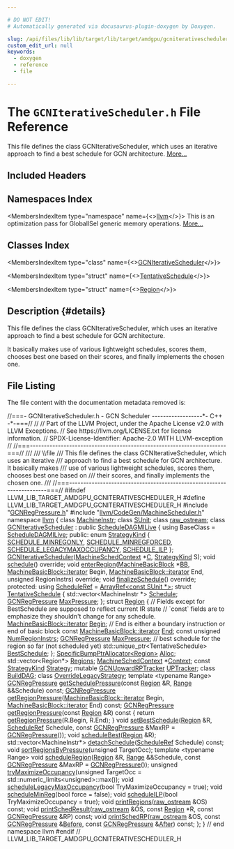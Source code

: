 ```yaml
---

# DO NOT EDIT!
# Automatically generated via docusaurus-plugin-doxygen by Doxygen.

slug: /api/files/lib/lib/target/lib/target/amdgpu/gcniterativescheduler-h
custom_edit_url: null
keywords:
  - doxygen
  - reference
  - file

---
```





# The `GCNIterativeScheduler.h` File Reference

<DoxygenPage pluginConfig={pluginConfig}>

This file defines the class GCNIterativeScheduler, which uses an iterative approach to find a best schedule for GCN architecture. <a href="#details">More...</a>

## Included Headers

<IncludesList>
<IncludesListItem
  filePath="GCNRegPressure.h"
  permalink="/docs/api/files/lib/lib/target/lib/target/amdgpu/gcnregpressure-h"
  isLocal="true" />
<IncludesListItem
  filePath="llvm/CodeGen/MachineScheduler.h"
  permalink="/docs/api/files/include/include/llvm/include/llvm/codegen/machinescheduler-h"
  isLocal="true" />
</IncludesList>

## Namespaces Index

<MembersIndex>

<MembersIndexItem
  type="namespace"
  name={<><a href="/docs/api/namespaces/llvm">llvm</a></>}>
This is an optimization pass for GlobalISel generic memory operations. <a href="/docs/api/namespaces/llvm/#details">More...</a>
</MembersIndexItem>

</MembersIndex>

## Classes Index

<MembersIndex>

<MembersIndexItem
  type="class"
  name={<><a href="/docs/api/classes/llvm/gcniterativescheduler">GCNIterativeScheduler</a></>}>
</MembersIndexItem>

<MembersIndexItem
  type="struct"
  name={<><a href="/docs/api/structs/llvm/gcniterativescheduler/tentativeschedule">TentativeSchedule</a></>}>
</MembersIndexItem>

<MembersIndexItem
  type="struct"
  name={<><a href="/docs/api/structs/llvm/gcniterativescheduler/region">Region</a></>}>
</MembersIndexItem>

</MembersIndex>

## Description {#details}

This file defines the class GCNIterativeScheduler, which uses an iterative approach to find a best schedule for GCN architecture.

It basically makes use of various lightweight schedules, scores them, chooses best one based on their scores, and finally implements the chosen one.

## File Listing

The file content with the documentation metadata removed is:

<ProgramListing>

<Link id="l00001" /><CodeLine lineNumber="1"><Highlight kind="comment">//===- GCNIterativeScheduler.h - GCN Scheduler ------------------&#42;- C++ -&#42;-===//</Highlight><Highlight kind="normal"></Highlight></CodeLine>
<Link id="l00002" /><CodeLine lineNumber="2"><Highlight kind="normal"></Highlight><Highlight kind="comment">//</Highlight><Highlight kind="normal"></Highlight></CodeLine>
<Link id="l00003" /><CodeLine lineNumber="3"><Highlight kind="normal"></Highlight><Highlight kind="comment">// Part of the LLVM Project, under the Apache License v2.0 with LLVM Exceptions.</Highlight><Highlight kind="normal"></Highlight></CodeLine>
<Link id="l00004" /><CodeLine lineNumber="4"><Highlight kind="normal"></Highlight><Highlight kind="comment">// See https://llvm.org/LICENSE.txt for license information.</Highlight><Highlight kind="normal"></Highlight></CodeLine>
<Link id="l00005" /><CodeLine lineNumber="5"><Highlight kind="normal"></Highlight><Highlight kind="comment">// SPDX-License-Identifier: Apache-2.0 WITH LLVM-exception</Highlight><Highlight kind="normal"></Highlight></CodeLine>
<Link id="l00006" /><CodeLine lineNumber="6"><Highlight kind="normal"></Highlight><Highlight kind="comment">//</Highlight><Highlight kind="normal"></Highlight></CodeLine>
<Link id="l00007" /><CodeLine lineNumber="7"><Highlight kind="normal"></Highlight><Highlight kind="comment">//===----------------------------------------------------------------------===//</Highlight><Highlight kind="comment"></Highlight></CodeLine>
<Link id="l00008" /><CodeLine lineNumber="8"><Highlight kind="comment">///</Highlight></CodeLine>
<Link id="l00009" /><CodeLine lineNumber="9"><Highlight kind="comment">/// \\file</Highlight></CodeLine>
<Link id="l00010" /><CodeLine lineNumber="10"><Highlight kind="comment">/// This file defines the class GCNIterativeScheduler, which uses an iterative</Highlight></CodeLine>
<Link id="l00011" /><CodeLine lineNumber="11"><Highlight kind="comment">/// approach to find a best schedule for GCN architecture. It basically makes</Highlight></CodeLine>
<Link id="l00012" /><CodeLine lineNumber="12"><Highlight kind="comment">/// use of various lightweight schedules, scores them, chooses best one based on</Highlight></CodeLine>
<Link id="l00013" /><CodeLine lineNumber="13"><Highlight kind="comment">/// their scores, and finally implements the chosen one.</Highlight></CodeLine>
<Link id="l00014" /><CodeLine lineNumber="14"><Highlight kind="comment">///</Highlight><Highlight kind="normal"></Highlight></CodeLine>
<Link id="l00015" /><CodeLine lineNumber="15"><Highlight kind="normal"></Highlight><Highlight kind="comment">//===----------------------------------------------------------------------===//</Highlight><Highlight kind="normal"></Highlight></CodeLine>
<Link id="l00016" /><CodeLine lineNumber="16"><Highlight kind="normal"></Highlight></CodeLine>
<Link id="l00017" /><CodeLine lineNumber="17"><Highlight kind="normal"></Highlight><Highlight kind="preprocessor">#ifndef LLVM&#95;LIB&#95;TARGET&#95;AMDGPU&#95;GCNITERATIVESCHEDULER&#95;H</Highlight><Highlight kind="normal"></Highlight></CodeLine>
<Link id="l00018" /><CodeLine lineNumber="18"><Highlight kind="normal"></Highlight><Highlight kind="preprocessor">#define LLVM&#95;LIB&#95;TARGET&#95;AMDGPU&#95;GCNITERATIVESCHEDULER&#95;H</Highlight><Highlight kind="normal"></Highlight></CodeLine>
<Link id="l00019" /><CodeLine lineNumber="19"><Highlight kind="normal"></Highlight></CodeLine>
<Link id="l00020" /><CodeLine lineNumber="20"><Highlight kind="normal"></Highlight><Highlight kind="preprocessor">#include &quot;<a href="/docs/api/files/lib/lib/target/lib/target/amdgpu/gcnregpressure-h">GCNRegPressure.h</a>&quot;</Highlight><Highlight kind="normal"></Highlight></CodeLine>
<Link id="l00021" /><CodeLine lineNumber="21"><Highlight kind="normal"></Highlight><Highlight kind="preprocessor">#include &quot;<a href="/docs/api/files/include/include/llvm/include/llvm/codegen/machinescheduler-h">llvm/CodeGen/MachineScheduler.h</a>&quot;</Highlight><Highlight kind="normal"></Highlight></CodeLine>
<Link id="l00022" /><CodeLine lineNumber="22"><Highlight kind="normal"></Highlight></CodeLine>
<Link id="l00023" /><CodeLine lineNumber="23"><Highlight kind="normal"></Highlight><Highlight kind="keyword">namespace </Highlight><Highlight kind="normal"><a href="/docs/api/namespaces/llvm">llvm</a> &#123;</Highlight></CodeLine>
<Link id="l00024" /><CodeLine lineNumber="24"><Highlight kind="normal"></Highlight></CodeLine>
<Link id="l00025" /><CodeLine lineNumber="25"><Highlight kind="normal"></Highlight><Highlight kind="keyword">class </Highlight><Highlight kind="normal"><a href="/docs/api/classes/llvm/machineinstr">MachineInstr</a>;</Highlight></CodeLine>
<Link id="l00026" /><CodeLine lineNumber="26"><Highlight kind="normal"></Highlight><Highlight kind="keyword">class </Highlight><Highlight kind="normal"><a href="/docs/api/classes/llvm/sunit">SUnit</a>;</Highlight></CodeLine>
<Link id="l00027" /><CodeLine lineNumber="27"><Highlight kind="normal"></Highlight><Highlight kind="keyword">class </Highlight><Highlight kind="normal"><a href="/docs/api/classes/llvm/raw-ostream">raw&#95;ostream</a>;</Highlight></CodeLine>
<Link id="l00028" /><CodeLine lineNumber="28"><Highlight kind="normal"></Highlight></CodeLine>
<Link id="l00029" /><CodeLine lineNumber="29" lineLink="/docs/api/classes/llvm/gcniterativescheduler"><Highlight kind="normal"></Highlight><Highlight kind="keyword">class </Highlight><Highlight kind="normal"><a href="/docs/api/classes/llvm/gcniterativescheduler/#a6ca77a3ca62633e1f7f4ed2ff3be6d81">GCNIterativeScheduler</a> : </Highlight><Highlight kind="keyword">public</Highlight><Highlight kind="normal"> <a href="/docs/api/classes/llvm/scheduledagmilive/#a67da2c9a62e43ae7b66bc5ca91f55a05">ScheduleDAGMILive</a> &#123;</Highlight></CodeLine>
<Link id="l00030" /><CodeLine lineNumber="30"><Highlight kind="normal">  </Highlight><Highlight kind="keyword">using </Highlight><Highlight kind="normal">BaseClass = <a href="/docs/api/classes/llvm/scheduledagmilive/#a67da2c9a62e43ae7b66bc5ca91f55a05">ScheduleDAGMILive</a>;</Highlight></CodeLine>
<Link id="l00031" /><CodeLine lineNumber="31"><Highlight kind="normal"></Highlight></CodeLine>
<Link id="l00032" /><CodeLine lineNumber="32"><Highlight kind="normal"></Highlight><Highlight kind="keyword">public</Highlight><Highlight kind="normal">:</Highlight></CodeLine>
<Link id="l00033" /><CodeLine lineNumber="33" lineLink="/docs/api/classes/llvm/gcniterativescheduler/#a8f50e93e5644e2551f440ae6efd60014"><Highlight kind="normal">  </Highlight><Highlight kind="keyword">enum</Highlight><Highlight kind="normal"> <a href="/docs/api/classes/llvm/gcniterativescheduler/#a8f50e93e5644e2551f440ae6efd60014">StrategyKind</a> &#123;</Highlight></CodeLine>
<Link id="l00034" /><CodeLine lineNumber="34" lineLink="/docs/api/classes/llvm/gcniterativescheduler/#a8f50e93e5644e2551f440ae6efd60014adfb47441ee2e798bb69902c033beecfc"><Highlight kind="normal">    <a href="/docs/api/classes/llvm/gcniterativescheduler/#a8f50e93e5644e2551f440ae6efd60014adfb47441ee2e798bb69902c033beecfc">SCHEDULE&#95;MINREGONLY</a>,</Highlight></CodeLine>
<Link id="l00035" /><CodeLine lineNumber="35" lineLink="/docs/api/classes/llvm/gcniterativescheduler/#a8f50e93e5644e2551f440ae6efd60014a22b41edb7c96fd84528ddc72ab613c99"><Highlight kind="normal">    <a href="/docs/api/classes/llvm/gcniterativescheduler/#a8f50e93e5644e2551f440ae6efd60014a22b41edb7c96fd84528ddc72ab613c99">SCHEDULE&#95;MINREGFORCED</a>,</Highlight></CodeLine>
<Link id="l00036" /><CodeLine lineNumber="36" lineLink="/docs/api/classes/llvm/gcniterativescheduler/#a8f50e93e5644e2551f440ae6efd60014a8052712f5608a83be17855aa8f395caa"><Highlight kind="normal">    <a href="/docs/api/classes/llvm/gcniterativescheduler/#a8f50e93e5644e2551f440ae6efd60014a8052712f5608a83be17855aa8f395caa">SCHEDULE&#95;LEGACYMAXOCCUPANCY</a>,</Highlight></CodeLine>
<Link id="l00037" /><CodeLine lineNumber="37" lineLink="/docs/api/classes/llvm/gcniterativescheduler/#a8f50e93e5644e2551f440ae6efd60014a7c8395842f648353057eff8923dfcc3c"><Highlight kind="normal">    <a href="/docs/api/classes/llvm/gcniterativescheduler/#a8f50e93e5644e2551f440ae6efd60014a7c8395842f648353057eff8923dfcc3c">SCHEDULE&#95;ILP</a></Highlight></CodeLine>
<Link id="l00038" /><CodeLine lineNumber="38"><Highlight kind="normal">  &#125;;</Highlight></CodeLine>
<Link id="l00039" /><CodeLine lineNumber="39"><Highlight kind="normal"></Highlight></CodeLine>
<Link id="l00040" /><CodeLine lineNumber="40"><Highlight kind="normal">  <a href="/docs/api/classes/llvm/gcniterativescheduler/#a6ca77a3ca62633e1f7f4ed2ff3be6d81">GCNIterativeScheduler</a>(<a href="/docs/api/structs/llvm/machineschedcontext">MachineSchedContext</a> &#42;<a href="/docs/api/namespaces/llvm/callingconv/#ac6aa1387c4375260e2468eb5a77fdb4cafd841a49aec1539bc88abc8ff9e170fb">C</a>,</Highlight></CodeLine>
<Link id="l00041" /><CodeLine lineNumber="41"><Highlight kind="normal">                        <a href="/docs/api/classes/llvm/gcniterativescheduler/#a8f50e93e5644e2551f440ae6efd60014">StrategyKind</a> S);</Highlight></CodeLine>
<Link id="l00042" /><CodeLine lineNumber="42"><Highlight kind="normal"></Highlight></CodeLine>
<Link id="l00043" /><CodeLine lineNumber="43"><Highlight kind="normal">  </Highlight><Highlight kind="keywordtype">void</Highlight><Highlight kind="normal"> <a href="/docs/api/classes/llvm/gcniterativescheduler/#ab201710a9597b0df54c12a848d4804d9">schedule</a>() </Highlight><Highlight kind="keyword">override</Highlight><Highlight kind="normal">;</Highlight></CodeLine>
<Link id="l00044" /><CodeLine lineNumber="44"><Highlight kind="normal"></Highlight></CodeLine>
<Link id="l00045" /><CodeLine lineNumber="45"><Highlight kind="normal">  </Highlight><Highlight kind="keywordtype">void</Highlight><Highlight kind="normal"> <a href="/docs/api/classes/llvm/gcniterativescheduler/#a0fdf731113f2b02fd779a07e4d433717">enterRegion</a>(<a href="/docs/api/classes/llvm/machinebasicblock">MachineBasicBlock</a> &#42;<a href="/docs/api/classes/llvm/scheduledaginstrs/#a254403f7804208ade3cb68086201cb7a">BB</a>,</Highlight></CodeLine>
<Link id="l00046" /><CodeLine lineNumber="46"><Highlight kind="normal">                   <a href="/docs/api/classes/llvm/machinebasicblock/#ae34c996b58df9b9ce6695a0c8b70c533">MachineBasicBlock::iterator</a> Begin,</Highlight></CodeLine>
<Link id="l00047" /><CodeLine lineNumber="47"><Highlight kind="normal">                   <a href="/docs/api/classes/llvm/machinebasicblock/#ae34c996b58df9b9ce6695a0c8b70c533">MachineBasicBlock::iterator</a> End,</Highlight></CodeLine>
<Link id="l00048" /><CodeLine lineNumber="48"><Highlight kind="normal">                   </Highlight><Highlight kind="keywordtype">unsigned</Highlight><Highlight kind="normal"> RegionInstrs) </Highlight><Highlight kind="keyword">override</Highlight><Highlight kind="normal">;</Highlight></CodeLine>
<Link id="l00049" /><CodeLine lineNumber="49"><Highlight kind="normal"></Highlight></CodeLine>
<Link id="l00050" /><CodeLine lineNumber="50"><Highlight kind="normal">  </Highlight><Highlight kind="keywordtype">void</Highlight><Highlight kind="normal"> <a href="/docs/api/classes/llvm/gcniterativescheduler/#a9d0ff8af24f7c66a107ce5695a1149dd">finalizeSchedule</a>() </Highlight><Highlight kind="keyword">override</Highlight><Highlight kind="normal">;</Highlight></CodeLine>
<Link id="l00051" /><CodeLine lineNumber="51"><Highlight kind="normal"></Highlight></CodeLine>
<Link id="l00052" /><CodeLine lineNumber="52"><Highlight kind="normal"></Highlight><Highlight kind="keyword">protected</Highlight><Highlight kind="normal">:</Highlight></CodeLine>
<Link id="l00053" /><CodeLine lineNumber="53" lineLink="/docs/api/classes/llvm/gcniterativescheduler/#abec99f440ac68fa7bf59a142fa6e8c7d"><Highlight kind="normal">  </Highlight><Highlight kind="keyword">using </Highlight><Highlight kind="normal"><a href="/docs/api/classes/llvm/gcniterativescheduler/#abec99f440ac68fa7bf59a142fa6e8c7d">ScheduleRef</a> = <a href="/docs/api/classes/llvm/arrayref">ArrayRef&lt;const SUnit &#42;&gt;</a>;</Highlight></CodeLine>
<Link id="l00054" /><CodeLine lineNumber="54"><Highlight kind="normal"></Highlight></CodeLine>
<Link id="l00055" /><CodeLine lineNumber="55" lineLink="/docs/api/structs/llvm/gcniterativescheduler/tentativeschedule"><Highlight kind="normal">  </Highlight><Highlight kind="keyword">struct </Highlight><Highlight kind="normal"><a href="/docs/api/structs/llvm/gcniterativescheduler/tentativeschedule">TentativeSchedule</a> &#123;</Highlight></CodeLine>
<Link id="l00056" /><CodeLine lineNumber="56" lineLink="/docs/api/structs/llvm/gcniterativescheduler/tentativeschedule/#abe8223bd08650b75411d58576f7eb916"><Highlight kind="normal">    std::vector&lt;MachineInstr &#42;&gt; <a href="/docs/api/structs/llvm/gcniterativescheduler/tentativeschedule/#abe8223bd08650b75411d58576f7eb916">Schedule</a>;</Highlight></CodeLine>
<Link id="l00057" /><CodeLine lineNumber="57" lineLink="/docs/api/structs/llvm/gcniterativescheduler/tentativeschedule/#a7767f599f7aff0c2b5a23b7d4d9209db"><Highlight kind="normal">    <a href="/docs/api/structs/llvm/gcnregpressure">GCNRegPressure</a> <a href="/docs/api/structs/llvm/gcniterativescheduler/tentativeschedule/#a7767f599f7aff0c2b5a23b7d4d9209db">MaxPressure</a>;</Highlight></CodeLine>
<Link id="l00058" /><CodeLine lineNumber="58"><Highlight kind="normal">  &#125;;</Highlight></CodeLine>
<Link id="l00059" /><CodeLine lineNumber="59"><Highlight kind="normal"></Highlight></CodeLine>
<Link id="l00060" /><CodeLine lineNumber="60" lineLink="/docs/api/structs/llvm/gcniterativescheduler/region"><Highlight kind="normal">  </Highlight><Highlight kind="keyword">struct </Highlight><Highlight kind="normal"><a href="/docs/api/structs/llvm/gcniterativescheduler/region">Region</a> &#123;</Highlight></CodeLine>
<Link id="l00061" /><CodeLine lineNumber="61"><Highlight kind="normal">    </Highlight><Highlight kind="comment">// Fields except for BestSchedule are supposed to reflect current IR state</Highlight><Highlight kind="normal"></Highlight></CodeLine>
<Link id="l00062" /><CodeLine lineNumber="62"><Highlight kind="normal">    </Highlight><Highlight kind="comment">// &#96;const&#96; fields are to emphasize they shouldn&#39;t change for any schedule.</Highlight><Highlight kind="normal"></Highlight></CodeLine>
<Link id="l00063" /><CodeLine lineNumber="63" lineLink="/docs/api/structs/llvm/gcniterativescheduler/region/#ae86a05ed53bde897be7f76987d583c77"><Highlight kind="normal">    <a href="/docs/api/classes/llvm/machinebasicblock/#ae34c996b58df9b9ce6695a0c8b70c533">MachineBasicBlock::iterator</a> <a href="/docs/api/structs/llvm/gcniterativescheduler/region/#ae86a05ed53bde897be7f76987d583c77">Begin</a>;</Highlight></CodeLine>
<Link id="l00064" /><CodeLine lineNumber="64"><Highlight kind="normal">    </Highlight><Highlight kind="comment">// End is either a boundary instruction or end of basic block</Highlight><Highlight kind="normal"></Highlight></CodeLine>
<Link id="l00065" /><CodeLine lineNumber="65" lineLink="/docs/api/structs/llvm/gcniterativescheduler/region/#a82aa71dceae76b8d272df60ec5d672ec"><Highlight kind="normal">    </Highlight><Highlight kind="keyword">const</Highlight><Highlight kind="normal"> <a href="/docs/api/classes/llvm/machinebasicblock/#ae34c996b58df9b9ce6695a0c8b70c533">MachineBasicBlock::iterator</a> <a href="/docs/api/structs/llvm/gcniterativescheduler/region/#a82aa71dceae76b8d272df60ec5d672ec">End</a>;</Highlight></CodeLine>
<Link id="l00066" /><CodeLine lineNumber="66" lineLink="/docs/api/structs/llvm/gcniterativescheduler/region/#a77defccc871bb0d13674b452da8c1c96"><Highlight kind="normal">    </Highlight><Highlight kind="keyword">const</Highlight><Highlight kind="normal"> </Highlight><Highlight kind="keywordtype">unsigned</Highlight><Highlight kind="normal"> <a href="/docs/api/structs/llvm/gcniterativescheduler/region/#a77defccc871bb0d13674b452da8c1c96">NumRegionInstrs</a>;</Highlight></CodeLine>
<Link id="l00067" /><CodeLine lineNumber="67" lineLink="/docs/api/structs/llvm/gcniterativescheduler/region/#a8b3a361ed51a19f59699dbdf5534a043"><Highlight kind="normal">    <a href="/docs/api/structs/llvm/gcnregpressure">GCNRegPressure</a> <a href="/docs/api/structs/llvm/gcniterativescheduler/region/#a8b3a361ed51a19f59699dbdf5534a043">MaxPressure</a>;</Highlight></CodeLine>
<Link id="l00068" /><CodeLine lineNumber="68"><Highlight kind="normal"></Highlight></CodeLine>
<Link id="l00069" /><CodeLine lineNumber="69"><Highlight kind="normal">    </Highlight><Highlight kind="comment">// best schedule for the region so far (not scheduled yet)</Highlight><Highlight kind="normal"></Highlight></CodeLine>
<Link id="l00070" /><CodeLine lineNumber="70" lineLink="/docs/api/structs/llvm/gcniterativescheduler/region/#ab1bcdd8d3c29f1e1fe6c6816df699a34"><Highlight kind="normal">    std::unique&#95;ptr&lt;TentativeSchedule&gt; <a href="/docs/api/structs/llvm/gcniterativescheduler/region/#ab1bcdd8d3c29f1e1fe6c6816df699a34">BestSchedule</a>;</Highlight></CodeLine>
<Link id="l00071" /><CodeLine lineNumber="71"><Highlight kind="normal">  &#125;;</Highlight></CodeLine>
<Link id="l00072" /><CodeLine lineNumber="72"><Highlight kind="normal"></Highlight></CodeLine>
<Link id="l00073" /><CodeLine lineNumber="73" lineLink="/docs/api/classes/llvm/gcniterativescheduler/#a06dac9854e08794893d4ee5238929c21"><Highlight kind="normal">  <a href="/docs/api/classes/llvm/specificbumpptrallocator">SpecificBumpPtrAllocator&lt;Region&gt;</a> <a href="/docs/api/classes/llvm/gcniterativescheduler/#a06dac9854e08794893d4ee5238929c21">Alloc</a>;</Highlight></CodeLine>
<Link id="l00074" /><CodeLine lineNumber="74" lineLink="/docs/api/classes/llvm/gcniterativescheduler/#a2a420cc28ee66403c57d35de57e0d5b6"><Highlight kind="normal">  std::vector&lt;Region&#42;&gt; <a href="/docs/api/classes/llvm/gcniterativescheduler/#a2a420cc28ee66403c57d35de57e0d5b6">Regions</a>;</Highlight></CodeLine>
<Link id="l00075" /><CodeLine lineNumber="75"><Highlight kind="normal"></Highlight></CodeLine>
<Link id="l00076" /><CodeLine lineNumber="76" lineLink="/docs/api/classes/llvm/gcniterativescheduler/#a5c1486e176ff1b7209c9647bb7b2ff0d"><Highlight kind="normal">  <a href="/docs/api/structs/llvm/machineschedcontext">MachineSchedContext</a> &#42;<a href="/docs/api/classes/llvm/gcniterativescheduler/#a5c1486e176ff1b7209c9647bb7b2ff0d">Context</a>;</Highlight></CodeLine>
<Link id="l00077" /><CodeLine lineNumber="77" lineLink="/docs/api/classes/llvm/gcniterativescheduler/#adee265df6741b5fdd6f8729d32853ad7"><Highlight kind="normal">  </Highlight><Highlight kind="keyword">const</Highlight><Highlight kind="normal"> <a href="/docs/api/classes/llvm/gcniterativescheduler/#a8f50e93e5644e2551f440ae6efd60014">StrategyKind</a> <a href="/docs/api/classes/llvm/gcniterativescheduler/#adee265df6741b5fdd6f8729d32853ad7">Strategy</a>;</Highlight></CodeLine>
<Link id="l00078" /><CodeLine lineNumber="78" lineLink="/docs/api/classes/llvm/gcniterativescheduler/#a4b98b84a6cc834ba657c411f1ae53d10"><Highlight kind="normal">  </Highlight><Highlight kind="keyword">mutable</Highlight><Highlight kind="normal"> <a href="/docs/api/classes/llvm/gcnupwardrptracker">GCNUpwardRPTracker</a> <a href="/docs/api/classes/llvm/gcniterativescheduler/#a4b98b84a6cc834ba657c411f1ae53d10">UPTracker</a>;</Highlight></CodeLine>
<Link id="l00079" /><CodeLine lineNumber="79"><Highlight kind="normal"></Highlight></CodeLine>
<Link id="l00080" /><CodeLine lineNumber="80"><Highlight kind="normal">  </Highlight><Highlight kind="keyword">class </Highlight><Highlight kind="normal"><a href="/docs/api/classes/gcniterativescheduler/builddag">BuildDAG</a>;</Highlight></CodeLine>
<Link id="l00081" /><CodeLine lineNumber="81"><Highlight kind="normal">  </Highlight><Highlight kind="keyword">class </Highlight><Highlight kind="normal"><a href="/docs/api/classes/gcniterativescheduler/overridelegacystrategy">OverrideLegacyStrategy</a>;</Highlight></CodeLine>
<Link id="l00082" /><CodeLine lineNumber="82"><Highlight kind="normal"></Highlight></CodeLine>
<Link id="l00083" /><CodeLine lineNumber="83"><Highlight kind="normal">  </Highlight><Highlight kind="keyword">template</Highlight><Highlight kind="normal"> &lt;</Highlight><Highlight kind="keyword">typename</Highlight><Highlight kind="normal"> Range&gt;</Highlight></CodeLine>
<Link id="l00084" /><CodeLine lineNumber="84"><Highlight kind="normal">  <a href="/docs/api/structs/llvm/gcnregpressure">GCNRegPressure</a> <a href="/docs/api/classes/llvm/gcniterativescheduler/#ab7703967e4547dc33bde51d360068021">getSchedulePressure</a>(</Highlight><Highlight kind="keyword">const</Highlight><Highlight kind="normal"> <a href="/docs/api/structs/llvm/gcniterativescheduler/region">Region</a> &amp;R,</Highlight></CodeLine>
<Link id="l00085" /><CodeLine lineNumber="85"><Highlight kind="normal">                                     <a href="/docs/api/files/lib/lib/target/lib/target/nvptx/nvvmintrrange-cpp/#a34bd74317e3f04bfc4318c2d1a470877">Range</a> &amp;&amp;Schedule) </Highlight><Highlight kind="keyword">const</Highlight><Highlight kind="normal">;</Highlight></CodeLine>
<Link id="l00086" /><CodeLine lineNumber="86"><Highlight kind="normal"></Highlight></CodeLine>
<Link id="l00087" /><CodeLine lineNumber="87"><Highlight kind="normal">  <a href="/docs/api/structs/llvm/gcnregpressure">GCNRegPressure</a> <a href="/docs/api/classes/llvm/gcniterativescheduler/#abeb32a2045204d56bbf623bec5da25b3">getRegionPressure</a>(<a href="/docs/api/classes/llvm/machinebasicblock/#ae34c996b58df9b9ce6695a0c8b70c533">MachineBasicBlock::iterator</a> Begin,</Highlight></CodeLine>
<Link id="l00088" /><CodeLine lineNumber="88"><Highlight kind="normal">                                   <a href="/docs/api/classes/llvm/machinebasicblock/#ae34c996b58df9b9ce6695a0c8b70c533">MachineBasicBlock::iterator</a> End) </Highlight><Highlight kind="keyword">const</Highlight><Highlight kind="normal">;</Highlight></CodeLine>
<Link id="l00089" /><CodeLine lineNumber="89"><Highlight kind="normal"></Highlight></CodeLine>
<Link id="l00090" /><CodeLine lineNumber="90" lineLink="/docs/api/classes/llvm/gcniterativescheduler/#ae026fc83e46ea2999953bd2b728ea4c7"><Highlight kind="normal">  <a href="/docs/api/structs/llvm/gcnregpressure">GCNRegPressure</a> <a href="/docs/api/classes/llvm/gcniterativescheduler/#ae026fc83e46ea2999953bd2b728ea4c7">getRegionPressure</a>(</Highlight><Highlight kind="keyword">const</Highlight><Highlight kind="normal"> <a href="/docs/api/structs/llvm/gcniterativescheduler/region">Region</a> &amp;R)</Highlight><Highlight kind="keyword"> const </Highlight><Highlight kind="normal">&#123;</Highlight></CodeLine>
<Link id="l00091" /><CodeLine lineNumber="91"><Highlight kind="normal">    </Highlight><Highlight kind="keywordflow">return</Highlight><Highlight kind="normal"> <a href="/docs/api/classes/llvm/gcniterativescheduler/#abeb32a2045204d56bbf623bec5da25b3">getRegionPressure</a>(R.Begin, R.End);</Highlight></CodeLine>
<Link id="l00092" /><CodeLine lineNumber="92"><Highlight kind="normal">  &#125;</Highlight></CodeLine>
<Link id="l00093" /><CodeLine lineNumber="93"><Highlight kind="normal"></Highlight></CodeLine>
<Link id="l00094" /><CodeLine lineNumber="94"><Highlight kind="normal">  </Highlight><Highlight kind="keywordtype">void</Highlight><Highlight kind="normal"> <a href="/docs/api/classes/llvm/gcniterativescheduler/#a8f9d10fa98c86d22e17258c86701191a">setBestSchedule</a>(<a href="/docs/api/classes/llvm/region">Region</a> &amp;R,</Highlight></CodeLine>
<Link id="l00095" /><CodeLine lineNumber="95"><Highlight kind="normal">                       <a href="/docs/api/classes/llvm/gcniterativescheduler/#abec99f440ac68fa7bf59a142fa6e8c7d">ScheduleRef</a> Schedule,</Highlight></CodeLine>
<Link id="l00096" /><CodeLine lineNumber="96"><Highlight kind="normal">                       </Highlight><Highlight kind="keyword">const</Highlight><Highlight kind="normal"> <a href="/docs/api/structs/llvm/gcnregpressure">GCNRegPressure</a> &amp;MaxRP = <a href="/docs/api/structs/llvm/gcnregpressure">GCNRegPressure</a>());</Highlight></CodeLine>
<Link id="l00097" /><CodeLine lineNumber="97"><Highlight kind="normal"></Highlight></CodeLine>
<Link id="l00098" /><CodeLine lineNumber="98"><Highlight kind="normal">  </Highlight><Highlight kind="keywordtype">void</Highlight><Highlight kind="normal"> <a href="/docs/api/classes/llvm/gcniterativescheduler/#a51ca74535c09b1424af0a32c4a5b9b1f">scheduleBest</a>(<a href="/docs/api/classes/llvm/region">Region</a> &amp;R);</Highlight></CodeLine>
<Link id="l00099" /><CodeLine lineNumber="99"><Highlight kind="normal"></Highlight></CodeLine>
<Link id="l00100" /><CodeLine lineNumber="100"><Highlight kind="normal">  std::vector&lt;MachineInstr&#42;&gt; <a href="/docs/api/classes/llvm/gcniterativescheduler/#af7c58c4a38a2148e0a6eec44b8749bbb">detachSchedule</a>(<a href="/docs/api/classes/llvm/gcniterativescheduler/#abec99f440ac68fa7bf59a142fa6e8c7d">ScheduleRef</a> Schedule) </Highlight><Highlight kind="keyword">const</Highlight><Highlight kind="normal">;</Highlight></CodeLine>
<Link id="l00101" /><CodeLine lineNumber="101"><Highlight kind="normal"></Highlight></CodeLine>
<Link id="l00102" /><CodeLine lineNumber="102"><Highlight kind="normal">  </Highlight><Highlight kind="keywordtype">void</Highlight><Highlight kind="normal"> <a href="/docs/api/classes/llvm/gcniterativescheduler/#a19e2ffc6c8269a09ca18d5255ec2345a">sortRegionsByPressure</a>(</Highlight><Highlight kind="keywordtype">unsigned</Highlight><Highlight kind="normal"> TargetOcc);</Highlight></CodeLine>
<Link id="l00103" /><CodeLine lineNumber="103"><Highlight kind="normal"></Highlight></CodeLine>
<Link id="l00104" /><CodeLine lineNumber="104"><Highlight kind="normal">  </Highlight><Highlight kind="keyword">template</Highlight><Highlight kind="normal"> &lt;</Highlight><Highlight kind="keyword">typename</Highlight><Highlight kind="normal"> Range&gt;</Highlight></CodeLine>
<Link id="l00105" /><CodeLine lineNumber="105"><Highlight kind="normal">  </Highlight><Highlight kind="keywordtype">void</Highlight><Highlight kind="normal"> <a href="/docs/api/classes/llvm/gcniterativescheduler/#ad899858c4b90e464815c32a7f9c4bb26">scheduleRegion</a>(<a href="/docs/api/classes/llvm/region">Region</a> &amp;R, <a href="/docs/api/files/lib/lib/target/lib/target/nvptx/nvvmintrrange-cpp/#a34bd74317e3f04bfc4318c2d1a470877">Range</a> &amp;&amp;Schedule,</Highlight></CodeLine>
<Link id="l00106" /><CodeLine lineNumber="106"><Highlight kind="normal">                      </Highlight><Highlight kind="keyword">const</Highlight><Highlight kind="normal"> <a href="/docs/api/structs/llvm/gcnregpressure">GCNRegPressure</a> &amp;MaxRP = <a href="/docs/api/structs/llvm/gcnregpressure">GCNRegPressure</a>());</Highlight></CodeLine>
<Link id="l00107" /><CodeLine lineNumber="107"><Highlight kind="normal"></Highlight></CodeLine>
<Link id="l00108" /><CodeLine lineNumber="108"><Highlight kind="normal">  </Highlight><Highlight kind="keywordtype">unsigned</Highlight><Highlight kind="normal"> <a href="/docs/api/classes/llvm/gcniterativescheduler/#a6fd0550f564608fec7c5d7f25817ddef">tryMaximizeOccupancy</a>(</Highlight><Highlight kind="keywordtype">unsigned</Highlight><Highlight kind="normal"> TargetOcc =</Highlight></CodeLine>
<Link id="l00109" /><CodeLine lineNumber="109"><Highlight kind="normal">                                std::numeric&#95;limits&lt;unsigned&gt;::max());</Highlight></CodeLine>
<Link id="l00110" /><CodeLine lineNumber="110"><Highlight kind="normal"></Highlight></CodeLine>
<Link id="l00111" /><CodeLine lineNumber="111"><Highlight kind="normal">  </Highlight><Highlight kind="keywordtype">void</Highlight><Highlight kind="normal"> <a href="/docs/api/classes/llvm/gcniterativescheduler/#a9d479174d357214e5ea495943b55fdd2">scheduleLegacyMaxOccupancy</a>(</Highlight><Highlight kind="keywordtype">bool</Highlight><Highlight kind="normal"> TryMaximizeOccupancy = </Highlight><Highlight kind="keyword">true</Highlight><Highlight kind="normal">);</Highlight></CodeLine>
<Link id="l00112" /><CodeLine lineNumber="112"><Highlight kind="normal">  </Highlight><Highlight kind="keywordtype">void</Highlight><Highlight kind="normal"> <a href="/docs/api/classes/llvm/gcniterativescheduler/#ab7d457cdee60c23701eca3d110a4862f">scheduleMinReg</a>(</Highlight><Highlight kind="keywordtype">bool</Highlight><Highlight kind="normal"> force = </Highlight><Highlight kind="keyword">false</Highlight><Highlight kind="normal">);</Highlight></CodeLine>
<Link id="l00113" /><CodeLine lineNumber="113"><Highlight kind="normal">  </Highlight><Highlight kind="keywordtype">void</Highlight><Highlight kind="normal"> <a href="/docs/api/classes/llvm/gcniterativescheduler/#a424a74f8852d22b010e48f8f6d0c748d">scheduleILP</a>(</Highlight><Highlight kind="keywordtype">bool</Highlight><Highlight kind="normal"> TryMaximizeOccupancy = </Highlight><Highlight kind="keyword">true</Highlight><Highlight kind="normal">);</Highlight></CodeLine>
<Link id="l00114" /><CodeLine lineNumber="114"><Highlight kind="normal"></Highlight></CodeLine>
<Link id="l00115" /><CodeLine lineNumber="115"><Highlight kind="normal">  </Highlight><Highlight kind="keywordtype">void</Highlight><Highlight kind="normal"> <a href="/docs/api/classes/llvm/gcniterativescheduler/#a70f01da7bffd10dc0686e3ca4286eac8">printRegions</a>(<a href="/docs/api/classes/llvm/raw-ostream">raw&#95;ostream</a> &amp;OS) </Highlight><Highlight kind="keyword">const</Highlight><Highlight kind="normal">;</Highlight></CodeLine>
<Link id="l00116" /><CodeLine lineNumber="116"><Highlight kind="normal">  </Highlight><Highlight kind="keywordtype">void</Highlight><Highlight kind="normal"> <a href="/docs/api/classes/llvm/gcniterativescheduler/#a6e84e2872d922dee85f4511ac0326f64">printSchedResult</a>(<a href="/docs/api/classes/llvm/raw-ostream">raw&#95;ostream</a> &amp;OS,</Highlight></CodeLine>
<Link id="l00117" /><CodeLine lineNumber="117"><Highlight kind="normal">                        </Highlight><Highlight kind="keyword">const</Highlight><Highlight kind="normal"> <a href="/docs/api/classes/llvm/region">Region</a> &#42;R,</Highlight></CodeLine>
<Link id="l00118" /><CodeLine lineNumber="118"><Highlight kind="normal">                        </Highlight><Highlight kind="keyword">const</Highlight><Highlight kind="normal"> <a href="/docs/api/structs/llvm/gcnregpressure">GCNRegPressure</a> &amp;RP) </Highlight><Highlight kind="keyword">const</Highlight><Highlight kind="normal">;</Highlight></CodeLine>
<Link id="l00119" /><CodeLine lineNumber="119"><Highlight kind="normal">  </Highlight><Highlight kind="keywordtype">void</Highlight><Highlight kind="normal"> <a href="/docs/api/classes/llvm/gcniterativescheduler/#a0cb97aff651ff2a97a061183a62dfc01">printSchedRP</a>(<a href="/docs/api/classes/llvm/raw-ostream">raw&#95;ostream</a> &amp;OS,</Highlight></CodeLine>
<Link id="l00120" /><CodeLine lineNumber="120"><Highlight kind="normal">                    </Highlight><Highlight kind="keyword">const</Highlight><Highlight kind="normal"> <a href="/docs/api/structs/llvm/gcnregpressure">GCNRegPressure</a> &amp;<a href="/docs/api/files/lib/lib/passes/standardinstrumentations-cpp/#a6f1bbcae7288f05872dcfe811d0388baa9060587edeb01a63e3d3edc959678d1e">Before</a>,</Highlight></CodeLine>
<Link id="l00121" /><CodeLine lineNumber="121"><Highlight kind="normal">                    </Highlight><Highlight kind="keyword">const</Highlight><Highlight kind="normal"> <a href="/docs/api/structs/llvm/gcnregpressure">GCNRegPressure</a> &amp;<a href="/docs/api/files/lib/lib/passes/standardinstrumentations-cpp/#a6f1bbcae7288f05872dcfe811d0388baa7bfcadb5535fe8aad5032762b7bfe159">After</a>) </Highlight><Highlight kind="keyword">const</Highlight><Highlight kind="normal">;</Highlight></CodeLine>
<Link id="l00122" /><CodeLine lineNumber="122"><Highlight kind="normal">&#125;;</Highlight></CodeLine>
<Link id="l00123" /><CodeLine lineNumber="123"><Highlight kind="normal"></Highlight></CodeLine>
<Link id="l00124" /><CodeLine lineNumber="124"><Highlight kind="normal">&#125; </Highlight><Highlight kind="comment">// end namespace llvm</Highlight><Highlight kind="normal"></Highlight></CodeLine>
<Link id="l00125" /><CodeLine lineNumber="125"><Highlight kind="normal"></Highlight></CodeLine>
<Link id="l00126" /><CodeLine lineNumber="126"><Highlight kind="normal"></Highlight><Highlight kind="preprocessor">#endif </Highlight><Highlight kind="comment">// LLVM&#95;LIB&#95;TARGET&#95;AMDGPU&#95;GCNITERATIVESCHEDULER&#95;H</Highlight><Highlight kind="normal"></Highlight></CodeLine>

</ProgramListing>

</DoxygenPage>
